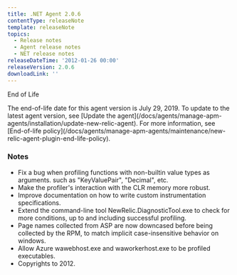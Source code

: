 ```yaml
---
title: .NET Agent 2.0.6
contentType: releaseNote
template: releaseNote
topics:
  - Release notes
  - Agent release notes
  - NET release notes
releaseDateTime: '2012-01-26 00:00'
releaseVersion: 2.0.6
downloadLink: ''
---
```


End of Life

<Callout variant="important">
  The end-of-life date for this agent version is July 29, 2019. To update to the latest agent version, see [Update the agent](/docs/agents/manage-apm-agents/installation/update-new-relic-agent). For more information, see [End-of-life policy](/docs/agents/manage-apm-agents/maintenance/new-relic-agent-plugin-end-life-policy).
</Callout>

### Notes

* Fix a bug when profiling functions with non-builtin value types as arguments. such as "KeyValuePair", "Decimal", etc.
* Make the profiler's interaction with the CLR memory more robust.
* Improve documentation on how to write custom instrumentation specifications.
* Extend the command-line tool NewRelic.DiagnosticTool.exe to check for more conditions, up to and including successful profiling.
* Page names collected from ASP are now downcased before being collected by the RPM, to match implicit case-insensitive behavior on windows.
* Allow Azure wawebhost.exe and waworkerhost.exe to be profiled executables.
* Copyrights to 2012.
